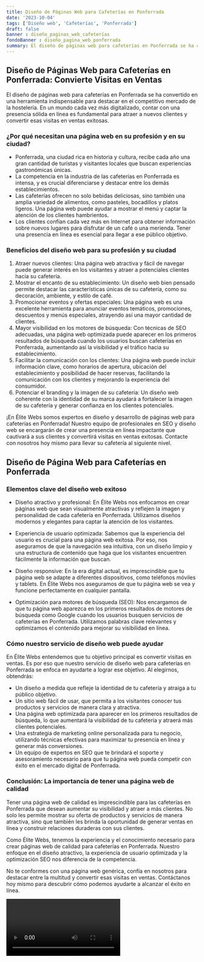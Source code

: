 ```yaml
---
title: Diseño de Páginas Web para Cafeterías en Ponferrada
date: '2023-10-04'
tags: ['Diseño web', 'Cafeterías', 'Ponferrada']
draft: false
banner : diseño_paginas_web_cafeterías
fondoBanner : diseño_pagina_web_ponferrada
summary: El diseño de páginas web para cafeterías en Ponferrada se ha convertido en una herramienta indispensable para destacar en el competitivo mercado de la hostelería. En un mundo cada vez más digitalizado, contar con una presencia sólida en línea es fundamental para atraer a nuevos clientes y convertir esas visitas en ventas exitosas.
---
```


## Diseño de Páginas Web para Cafeterías en Ponferrada: Convierte Visitas en Ventas

El diseño de páginas web para cafeterías en Ponferrada se ha convertido en una herramienta indispensable para destacar en el competitivo mercado de la hostelería. En un mundo cada vez más digitalizado, contar con una presencia sólida en línea es fundamental para atraer a nuevos clientes y convertir esas visitas en ventas exitosas.

### ¿Por qué necesitan una página web en su profesión y en su ciudad?

- Ponferrada, una ciudad rica en historia y cultura, recibe cada año una gran cantidad de turistas y visitantes locales que buscan experiencias gastronómicas únicas.
- La competencia en la industria de las cafeterías en Ponferrada es intensa, y es crucial diferenciarse y destacar entre los demás establecimientos.
- Las cafeterías ofrecen no solo bebidas deliciosas, sino también una amplia variedad de alimentos, como pasteles, bocadillos y platos ligeros. Una página web puede ayudar a mostrar el menú y captar la atención de los clientes hambrientos.
- Los clientes confían cada vez más en Internet para obtener información sobre nuevos lugares para disfrutar de un café o una merienda. Tener una presencia en línea es esencial para llegar a ese público objetivo.

### Beneficios del diseño web para su profesión y su ciudad

1. Atraer nuevos clientes: Una página web atractiva y fácil de navegar puede generar interés en los visitantes y atraer a potenciales clientes hacia su cafetería.
2. Mostrar el encanto de su establecimiento: Un diseño web bien pensado permite destacar las características únicas de su cafetería, como su decoración, ambiente, y estilo de café.
3. Promocionar eventos y ofertas especiales: Una página web es una excelente herramienta para anunciar eventos temáticos, promociones, descuentos y menús especiales, atrayendo así una mayor cantidad de clientes.
4. Mayor visibilidad en los motores de búsqueda: Con técnicas de SEO adecuadas, una página web optimizada puede aparecer en los primeros resultados de búsqueda cuando los usuarios buscan cafeterías en Ponferrada, aumentando así la visibilidad y el tráfico hacia su establecimiento.
5. Facilitar la comunicación con los clientes: Una página web puede incluir información clave, como horarios de apertura, ubicación del establecimiento y posibilidad de hacer reservas, facilitando la comunicación con los clientes y mejorando la experiencia del consumidor.
6. Potenciar el branding y la imagen de su cafetería: Un diseño web coherente con la identidad de su marca ayudará a fortalecer la imagen de su cafetería y generar confianza en los clientes potenciales.

¡En Élite Webs somos expertos en diseño y desarrollo de páginas web para cafeterías en Ponferrada! Nuestro equipo de profesionales en SEO y diseño web se encargarán de crear una presencia en línea impactante que cautivará a sus clientes y convertirá visitas en ventas exitosas. Contacte con nosotros hoy mismo para llevar su cafetería al siguiente nivel.

<GifSeo />

<Cta />

## Diseño de Página Web para Cafeterías en Ponferrada

### Elementos clave del diseño web exitoso

- Diseño atractivo y profesional: En Élite Webs nos enfocamos en crear páginas web que sean visualmente atractivas y reflejen la imagen y personalidad de cada cafetería en Ponferrada. Utilizamos diseños modernos y elegantes para captar la atención de los visitantes.

- Experiencia de usuario optimizada: Sabemos que la experiencia del usuario es crucial para una página web exitosa. Por eso, nos aseguramos de que la navegación sea intuitiva, con un diseño limpio y una estructura de contenido que haga que los visitantes encuentren fácilmente la información que buscan.

- Diseño responsive: En la era digital actual, es imprescindible que tu página web se adapte a diferentes dispositivos, como teléfonos móviles y tablets. En Élite Webs nos aseguramos de que tu página web se vea y funcione perfectamente en cualquier pantalla.

- Optimización para motores de búsqueda (SEO): Nos encargamos de que tu página web aparezca en los primeros resultados de motores de búsqueda como Google cuando los usuarios busquen servicios de cafeterías en Ponferrada. Utilizamos palabras clave relevantes y optimizamos el contenido para mejorar su visibilidad en línea.

### Cómo nuestro servicio de diseño web puede ayudar

En Élite Webs entendemos que tu objetivo principal es convertir visitas en ventas. Es por eso que nuestro servicio de diseño web para cafeterías en Ponferrada se enfoca en ayudarte a lograr ese objetivo. Al elegirnos, obtendrás:

- Un diseño a medida que refleje la identidad de tu cafetería y atraiga a tu público objetivo.
- Un sitio web fácil de usar, que permita a los visitantes conocer tus productos y servicios de manera clara y atractiva.
- Una página web optimizada para aparecer en los primeros resultados de búsqueda, lo que aumentará la visibilidad de tu cafetería y atraerá más clientes potenciales.
- Una estrategia de marketing online personalizada para tu negocio, utilizando técnicas efectivas para maximizar tu presencia en línea y generar más conversiones.
- Un equipo de expertos en SEO que te brindará el soporte y asesoramiento necesario para que tu página web pueda competir con éxito en el mercado digital de Ponferrada.

### Conclusión: La importancia de tener una página web de calidad

Tener una página web de calidad es imprescindible para las cafeterías en Ponferrada que desean aumentar su visibilidad y atraer a más clientes. No solo les permite mostrar su oferta de productos y servicios de manera atractiva, sino que también les brinda la oportunidad de generar ventas en línea y construir relaciones duraderas con sus clientes.

Como Élite Webs, tenemos la experiencia y el conocimiento necesario para crear páginas web de calidad para cafeterías en Ponferrada. Nuestro enfoque en el diseño atractivo, la experiencia de usuario optimizada y la optimización SEO nos diferencia de la competencia.

No te conformes con una página web genérica, confía en nosotros para destacar entre la multitud y convertir esas visitas en ventas. Contáctanos hoy mismo para descubrir cómo podemos ayudarte a alcanzar el éxito en línea.

<Video />

<CtaBot job='Cafeterías' city='Ponferrada'/>

<Gmaps query='Ponferrada+españa+maps' />
